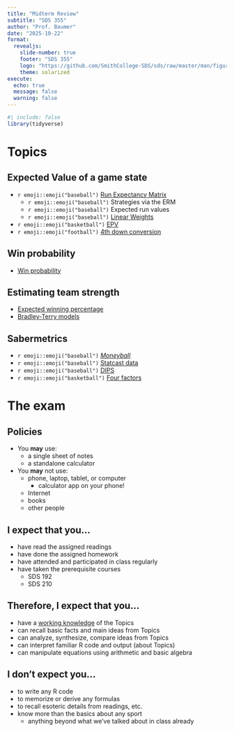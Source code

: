 ```yaml
---
title: "Midterm Review"
subtitle: "SDS 355"
author: "Prof. Baumer" 
date: "2025-10-22"
format: 
  revealjs:
    slide-number: true
    footer: "SDS 355"
    logo: "https://github.com/SmithCollege-SDS/sds/raw/master/man/figures/logo.png"
    theme: solarized
execute: 
  echo: true
  message: false
  warning: false
---
```


```r
#| include: false
library(tidyverse)
```

# Topics

## Expected Value of a game state

::: {.incremental}

- `r emoji::emoji("baseball")` [Run Expectancy Matrix](04_run_expectancy.qmd) 
    - `r emoji::emoji("baseball")` Strategies via the ERM
    - `r emoji::emoji("baseball")` Expected run values
    - `r emoji::emoji("baseball")` [Linear Weights](03_linear_weights.qmd)
- `r emoji::emoji("basketball")` [EPV](10_epv.qmd)
- `r emoji::emoji("football")` [4th down conversion](12_fourth_downs.qmd)

:::

## Win probability 

- [Win probability](08_win_probability.qmd)

## Estimating team strength

- [Expected winning percentage](01_expected_wpct.qmd)
- [Bradley-Terry models](13_bradley-terry.qmd)

## Sabermetrics

::: {.incremental}

- `r emoji::emoji("baseball")` [*Moneyball*](02_sabermetrics.qmd)
- `r emoji::emoji("baseball")` [Statcast data](07_statcast.qmd)
- `r emoji::emoji("baseball")` [DIPS](06_dips.qmd)
- `r emoji::emoji("basketball")` [Four factors](09_four_factors.qmd)

:::

# The exam

## Policies

::: {.incremental}

- You **may** use:
    - a single sheet of notes
    - a standalone calculator
- You **may** not use:
    - phone, laptop, tablet, or computer
        - calculator app on your phone!
    - Internet
    - books
    - other people

:::

## I expect that you...

::: {.incremental}

- have read the assigned readings
- have done the assigned homework
- have attended and participated in class regularly 
- have taken the prerequisite courses
    - SDS 192
    - SDS 210

:::

## Therefore, I expect that you...

::: {.incremental}

- have a [working knowledge](https://en.wiktionary.org/wiki/working_knowledge) of the Topics
- can recall basic facts and main ideas from Topics
- can analyze, synthesize, compare ideas from Topics
- can interpret familiar R code and output (about Topics)
- can manipulate equations using arithmetic and basic algebra

:::

## I don't expect you...

::: {.incremental}

- to write any R code
- to memorize or derive any formulas
- to recall esoteric details from readings, etc. 
- know more than the basics about any sport
    - anything beyond what we've talked about in class already

:::

